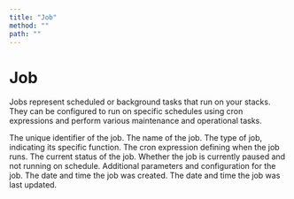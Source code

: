 ```yaml
---
title: "Job"
method: ""
path: ""
---
```


# Job

Jobs represent scheduled or background tasks that run on your stacks. They can be configured to run on specific schedules using cron expressions and perform various maintenance and operational tasks.

<Model>
    <ModelProperty name="uid" type="string">
        The unique identifier of the job.
    </ModelProperty>
    <ModelProperty name="name" type="string">
        The name of the job.
    </ModelProperty>
    <ModelProperty name="type" type="string">
        The type of job, indicating its specific function.
    </ModelProperty>
    <ModelProperty name="cron" type="string">
        The cron expression defining when the job runs.
    </ModelProperty>
    <ModelProperty name="status" type="string">
        The current status of the job.
    </ModelProperty>
    <ModelProperty name="paused" type="boolean">
        Whether the job is currently paused and not running on schedule.
    </ModelProperty>
    <ModelProperty name="params" type="object">
        Additional parameters and configuration for the job.
    </ModelProperty>
    <ModelProperty name="created_at" type="string">
        The date and time the job was created.
    </ModelProperty>
    <ModelProperty name="updated_at" type="string">
        The date and time the job was last updated.
    </ModelProperty>
</Model>
